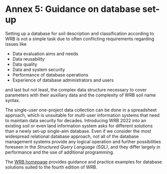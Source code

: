 # Annex 5: Guidance on database set-up {#sec-a5}

Setting up a database for soil description and classification according to WRB is not a simple task due to often conflicting requirements regarding issues like

-   Data evaluation aims and needs
-   Data reusability
-   Data quality
-   Data and system security
-   Performance of database operations
-   Experience of database administrators and users

and last but not least, the complex data structure necessary to cover parameters with their auxiliary data and the complexity of WRB soil name syntax.

The single-user one-project data collection can be done in a spreadsheet approach, which is unsuitable for multi-user information systems that need to maintain data security for decades. Introducing WRB 2022 into an existing soil or even land information system asks for different solutions than a newly set-up single-aim database. Even if we consider the most widespread relational database approach, not all of the database management systems provide any logical operation and further possibilities foreseen in the *Structured Query Language (SQL)*, and they differ largely in performance and the use of additional programming.

The [WRB homepage](https://wrb.isric.org/) provides guidance and practice examples for database solutions suited to the fourth edition of WRB.
